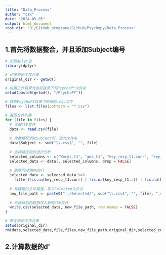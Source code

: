 ```yaml
---
title: "Data_Process"
author: "czx"
date: "2024-09-05"
output: html_document
root_dir: "D:/GitHub_programe/GitHub/Psychopy/Data_Process"
---
```


## 1.首先将数据整合，并且添加Subject编号

```r
# 加载dplyr包
library(dplyr)

# 记录原始工作目录
original_dir <- getwd()

# 设置工作目录为当前目录下的PsychoPY文件夹
setwd(paste0(getwd(), "/PsychoPY"))

# 获取PsychoPY目录下所有的.csv文件
files <- list.files(pattern = "*.csv")

# 遍历文件列表
for (file in files) {
  # 读取CSV文件
  data <- read.csv(file)
  
  # 为数据框添加Subject列，值为文件名
  data$Subject <- sub("\\.csv$", "", file)
  
  # 选择特定的列进行分析
  selected_columns <- c("Words_t1", "ans_t1", "key_resp_t1.corr", "key_resp_t1.rt", "Words_t2", "ans_t2", "key_resp_t2.corr", "key_resp_t2.rt", "Subject")
  selected_data <- data[, selected_columns, drop = FALSE]
  
  # 删除同时为NA的行
  selected_data <- selected_data %>%
    filter(!is.na(key_resp_t1.corr) | !is.na(key_resp_t1.rt) | !is.na(key_resp_t2.corr) | !is.na(key_resp_t2.rt))
  
  # 构建新的文件路径，写入Selected文件夹
  new_file_path <- paste0("../Selected/", sub("\\.csv$", "", file), "_selected.csv")
  
  # 将选择后的数据写入新的CSV文件
  write.csv(selected_data, new_file_path, row.names = FALSE)
}

# 恢复原始工作目录
setwd(original_dir)
rm(data,selected_data,file,files,new_file_path,original_dir,selected_columns)
```

## 2.计算数据的d'

```r



```


